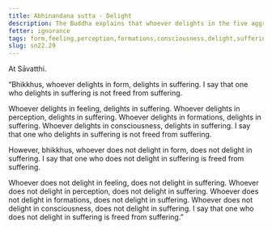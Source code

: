 ```yaml
---
title: Abhinandana sutta - Delight
description: The Buddha explains that whoever delights in the five aggregates, delights in suffering and is not freed from suffering.
fetter: ignorance
tags: form,feeling,perception,formations,consciousness,delight,suffering,sn,sn22-34,sn22
slug: sn22.29
---
```


At Sāvatthi.

“Bhikkhus, whoever delights in form, delights in suffering. I say that one who delights in suffering is not freed from suffering.

Whoever delights in feeling, delights in suffering. Whoever delights in perception, delights in suffering. Whoever delights in formations, delights in suffering. Whoever delights in consciousness, delights in suffering. I say that one who delights in suffering is not freed from suffering.

However, bhikkhus, whoever does not delight in form, does not delight in suffering. I say that one who does not delight in suffering is freed from suffering.

Whoever does not delight in feeling, does not delight in suffering. Whoever does not delight in perception, does not delight in suffering. Whoever does not delight in formations, does not delight in suffering. Whoever does not delight in consciousness, does not delight in suffering. I say that one who does not delight in suffering is freed from suffering.”